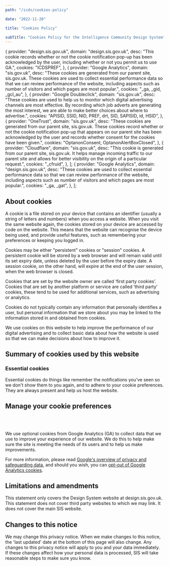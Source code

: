 ```yaml
---
path: "/icds/cookies-policy"

date: "2022-11-20"

title: "Cookies Policy"

subTitle: "Cookies Policy for the Intelligence Community Design System"
---
```



  {
    provider: "design.sis.gov.uk",
    domain: "design.sis.gov.uk",
    desc: "This cookie records whether or not the cookie notification pop-up has been acknowledged by the user, including whether or not you permit us to use GA.",
    cookies: "ICDSPREF",
  },
  {
    provider: "Google Analytics",
    domain: "sis.gov.uk",
    desc: "These cookies are generated from our parent site, sis.gov.uk. These cookies are used to collect essential performance data so that we can review performance of the website, including aspects such as number of visitors and which pages are most popular.",
    cookies: "_ga, _gid, _gcl_au",
  },
  {
    provider: "Google Doubleclick",
    domain: "sis.gov.uk",
    desc: "These cookies are used to help us to monitor which digital advertising channels are most effective. By recording which job adverts are generating the most interest, we are able to make better choices about where to advertise.",
    cookies: "APISID, SSID, NID, PREF, drt, SID, SAPISID, id, HSID",
  },
  {
    provider: "OneTrust",
    domain: "sis.gov.uk",
    desc: "These cookies are generated from our parent site, sis.gov.uk. These cookies record whether or not the cookie notification pop-up that appears on our parent site has been acknowledged by the user and records whether consent for the cookies have been given.",
    cookies: "OptanonConsent, OptanonAlertBoxClosed",
  },
  {
    provider: "Cloudflare",
    domain: "sis.gov.uk",
    desc: "This cookie is generated from our parent site, sis.gov.uk. It helps manage incoming traffic to our parent site and allows for better visibility on the origin of a particular request.",
    cookies: "_cfruid",
  },
];
  {
    provider: "Google Analytics",
    domain: "design.sis.gov.uk",
    desc: "These cookies are used to collect essential performance data so that we can review performance of the website, including aspects such as number of visitors and which pages are most popular.",
    cookies: "_ga, _gat",
  },
];

## About cookies

A cookie is a file stored on your device that contains an identifier (usually a string of letters and numbers) when you access a website. When you visit the same website again, the cookies stored on your device are accessed by code on the website. This means that the website can recognise the device being used, and provide useful features, such as remembering your preferences or keeping you logged in.

Cookies may be either "persistent" cookies or "session" cookies. A persistent cookie will be stored by a web browser and will remain valid until its set expiry date, unless deleted by the user before the expiry date. A session cookie, on the other hand, will expire at the end of the user session, when the web browser is closed.

Cookies that are set by the website owner are called ‘first party cookies’. Cookies that are set by another platform or service are called ‘third party’ cookies, these tend to be used for additional services, such as advertising or analytics.

Cookies do not typically contain any information that personally identifies a user, but personal information that we store about you may be linked to the information stored in and obtained from cookies.

We use cookies on this website to help improve the performance of our digital advertising and to collect basic data about how the website is used so that we can make decisions about how to improve it.

## Summary of cookies used by this website

### Essential cookies

Essential cookies do things like remember the notifications you’ve seen so we don't show them to you again, and to adhere to your cookie preferences. They are always present and help us host the website.

<CookiesData headers={cookiesHeaders} data={essentialCookies} caption='Essential Cookies Table' />

## Manage your cookie preferences

<InlineCookiesManager />
<br />
<br />

We use optional cookies from Google Analytics (GA) to collect data that we use to improve your experience of our website. We do this to help make sure the site is meeting the needs of its users and to help us make improvements.

For more information, please read [Google's overview of privacy and safeguarding data](https://support.google.com/analytics/answer/6004245), and should you wish, you can [opt-out of Google Analytics cookies](https://tools.google.com/dlpage/gaoptout).

<CookiesData headers={cookiesHeaders} data={optionalCookies} caption='Optional Cookies Table' />

## Limitations and amendments

This statement only covers the Design System website at design.sis.gov.uk. This statement does not cover third party websites to which we may link. It does not cover the main SIS website.

## Changes to this notice

We may change this privacy notice. When we make changes to this notice, the 'last updated' date at the bottom of this page will also change. Any changes to this privacy notice will apply to you and your data immediately. If these changes affect how your personal data is processed, SIS will take reasonable steps to make sure you know.
